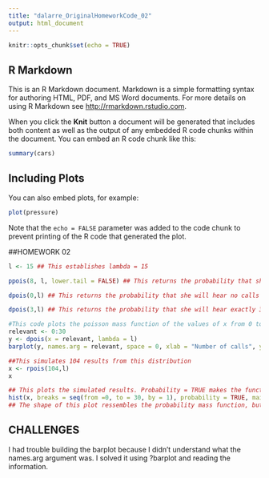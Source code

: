 ```yaml
---
title: "dalarre_OriginalHomeworkCode_02"
output: html_document
---
```


```r
knitr::opts_chunk$set(echo = TRUE)
```

## R Markdown

This is an R Markdown document. Markdown is a simple formatting syntax for authoring HTML, PDF, and MS Word documents. For more details on using R Markdown see <http://rmarkdown.rstudio.com>.

When you click the **Knit** button a document will be generated that includes both content as well as the output of any embedded R code chunks within the document. You can embed an R code chunk like this:

```r
summary(cars)
```

## Including Plots

You can also embed plots, for example:

```r
plot(pressure)
```

Note that the `echo = FALSE` parameter was added to the code chunk to prevent printing of the R code that generated the plot.


##HOMEWORK 02

```r

l <- 15 ## This establishes lambda = 15

ppois(8, l, lower.tail = FALSE) ## This returns the probability that she will hear more than 8 calls during any given session. The lower.tail = FALSE argument makes the function give you the probability of x being greater than 8 instead of lower than 8 which is the default for ppois.

dpois(0,l) ## This returns the probability that she will hear no calls in a session

dpois(3,l) ## This returns the probability that she will hear exactly 3 calls in a session

#This code plots the poisson mass function of the values of x from 0 to 30
relevant <- 0:30
y <- dpois(x = relevant, lambda = l)
barplot(y, names.arg = relevant, space = 0, xlab = "Number of calls", ylab = "Pr(X = Number of calls)", main = "Probability Mass Function")

##This simulates 104 results from this distribution 
x <- rpois(104,l)
x

## This plots the simulated results. Probability = TRUE makes the function represent the probabilities instead of the frequencies.
hist(x, breaks = seq(from =0, to = 30, by = 1), probability = TRUE, main = "Plot of 104 simulated results", xlab = "Number of calls", ylab = "Pr(X = Number of calls)", xlim = c(0,30))
## The shape of this plot ressembles the probability mass function, but it doesn`t match perfectly.

```

## CHALLENGES
I had trouble building the barplot because I didn't understand what the names.arg argument was. I solved it using ?barplot and reading the information.